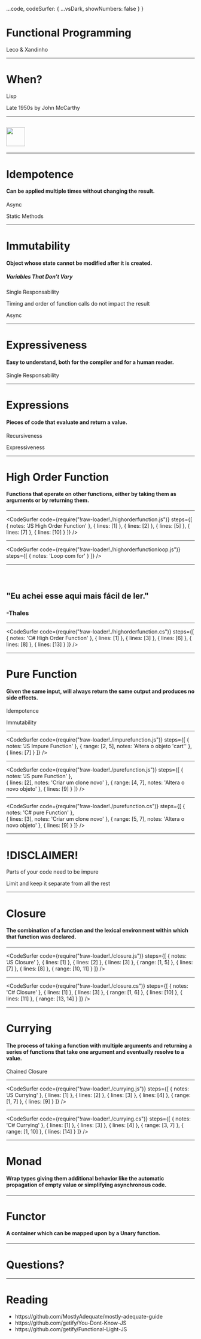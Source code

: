 
  ...code,
  codeSurfer: {
    ...vsDark,
    showNumbers: false
  }
}


# Functional Programming
Leco & Xandinho

---

# When?
<Appear>    
  <p>Lisp</p>
  <p>Late 1950s by John McCarthy</p>
</Appear>    

---

## <Image src='./assets/tell_me_why.jpg' width='50vw' />

---

# Idempotence
#### Can be applied multiple times without changing the result.

<Appear>
  <p>Async</p>
  <p>Static Methods</p>
</Appear>

---

# Immutability
#### Object whose state cannot be modified after it is created.
##### Variables That Don’t Vary

<Appear>
  <p>Single Responsability</p>
  <p>Timing and order of function calls do not impact the result</p>  
  <p>Async</p>
</Appear>

---

# Expressiveness
#### Easy to understand, both for the compiler and for a human reader.

<Appear>
  <p>Single Responsability</p>
</Appear>

---

# Expressions
#### Pieces of code that evaluate and return a value.

<Appear>
  <p>Recursiveness</p>
  <p>Expressiveness</p>
</Appear>

---

# High Order Function
#### Functions that operate on other functions, either by taking them as arguments or by returning them.

---

<CodeSurfer
    code={require("!raw-loader!./highorderfunction.js")}
    steps={[
        { notes: 'JS High Order Function' },
        { lines: [1] },
        { lines: [2] },
        { lines: [5] },
        { lines: [7] },
        { lines: [10] }
    ]}
/>

---

<CodeSurfer
    code={require("!raw-loader!./highorderfunctionloop.js")}
    steps={[
        { notes: 'Loop com for' }
    ]}
/>

---

## <Image src='./assets/thales_positivo.jpg' width='12vw' />

## "Eu achei esse aqui mais fácil de ler."
### -Thales

---

<CodeSurfer
    code={require("!raw-loader!./highorderfunction.cs")}
    steps={[
        { notes: 'C# High Order Function' },
        { lines: [1] },
        { lines: [3] },
        { lines: [6] },
        { lines: [8] },
        { lines: [13] }
    ]}
/>

---

# Pure Function
#### Given the same input, will always return the same output and produces no side effects.

<Appear>    
  <p>Idempotence</p>
  <p>Immutability</p>
</Appear>

---

<CodeSurfer
    code={require("!raw-loader!./impurefunction.js")}
    steps={[
        { notes: 'JS Impure Function' },
        { range: [2, 5], notes: 'Altera o objeto \'cart\'' },
        { lines: [7] }
    ]}
/>

---

<CodeSurfer
    code={require("!raw-loader!./purefunction.js")}
    steps={[
        { notes: 'JS pure Function' },                
        { lines: [2], notes: 'Criar um clone novo' },
        { range: [4, 7], notes: 'Altera o novo objeto' },
        { lines: [9] }
    ]}
/>

---

<CodeSurfer
    code={require("!raw-loader!./purefunction.cs")}
    steps={[
        { notes: 'C# pure Function' },                
        { lines: [3], notes: 'Criar um clone novo' },
        { range: [5, 7], notes: 'Altera o novo objeto' },
        { lines: [9] }
    ]}
/>

---

# !DISCLAIMER!

<Appear>    
  <p>Parts of your code need to be impure</p>
  <p>Limit and keep it separate from all the rest</p>
</Appear>

---

# Closure
#### The combination of a function and the lexical environment within which that function was declared.

---

<CodeSurfer
    code={require("!raw-loader!./closure.js")}
    steps={[
        { notes: 'JS Closure' },
        { lines: [1] },
        { lines: [2] },
        { lines: [3] },
        { range: [1, 5] },
        { lines: [7] },
        { lines: [8] },
        { range: [10, 11] }
    ]}
/>

---

<CodeSurfer
    code={require("!raw-loader!./closure.cs")}
    steps={[
        { notes: 'C# Closure' },
        { lines: [1] },
        { lines: [3] },
        { range: [1, 6] },
        { lines: [10] },
        { lines: [11] },
        { range: [13, 14] }
    ]}
/>

---

# Currying
#### The process of taking a function with multiple arguments and returning a series of functions that take one argument and eventually resolve to a value.

<Appear>    
  <p>Chained Closure</p>
</Appear>

---

<CodeSurfer
    code={require("!raw-loader!./currying.js")}
    steps={[
        { notes: 'JS Currying' },
        { lines: [1] },
        { lines: [2] },
        { lines: [3] },
        { lines: [4] },
        { range: [1, 7] },
        { lines: [9] }
    ]}
/>

---

<CodeSurfer
    code={require("!raw-loader!./currying.cs")}
    steps={[
        { notes: 'C# Currying' },
        { lines: [1] },
        { lines: [3] },
        { lines: [4] },
        { range: [3, 7] },
        { range: [1, 10] },
        { lines: [14] }
    ]}
/>

---

# Monad
#### Wrap types giving them additional behavior like the automatic propagation of empty value or simplifying asynchronous code.

---

# Functor
#### A container which can be mapped upon by a Unary function.

---

# Questions?

---

# Reading

<ul>
  <li style={{'text-align': 'left'}}>https://github.com/MostlyAdequate/mostly-adequate-guide</li>
  <li style={{'text-align': 'left'}}>https://github.com/getify/You-Dont-Know-JS</li>
  <li style={{'text-align': 'left'}}>https://github.com/getify/Functional-Light-JS</li>
</ul>